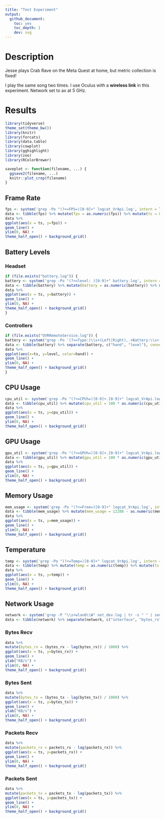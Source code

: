 ```yaml
---
title: "Test Experiment"
output:
  github_document:
    toc: yes
    toc_depth: 1
    dev: svg
---
```


# Description

Jesse plays Crab Rave on the Meta Quest at home, but metric collection is fixed!

I play the same song two times.
I use Oculus with a **wireless link** in this experiment.
Network set to ax at 5 GHz.

# Results

```r

library(tidyverse)
theme_set(theme_bw())
library(knitr)
library(forcats)
library(data.table)
library(cowplot)
library(gghighlight)
library(zoo)
library(RColorBrewer)

saveplot <- function(filename, ...) {
  ggsave2(filename, ...)
  knitr::plot_crop(filename)
}
```

## Frame Rate

```r
fps <- system('grep -Po "(?<=FPS=)[0-9]+" logcat_VrApi.log', intern = TRUE)
data <- tibble(fps) %>% mutate(fps = as.numeric(fps)) %>% mutate(ts = 0:(n()-1)) %>% select(ts, everything())
data %>%
ggplot(aes(x = ts, y=fps)) +
geom_line() +
ylim(0, NA) +
theme_half_open() + background_grid()
```

## Battery Levels

### Headset

```r
if (file.exists("battery.log")) {
battery <- system('grep -Po "(?<=level: )[0-9]+" battery.log', intern = TRUE)
data <- tibble(battery) %>% mutate(battery = as.numeric(battery)) %>% mutate(ts = 0:(n()-1)) %>% select(ts, everything())
data %>%
ggplot(aes(x = ts, y=battery)) +
geom_line() +
ylim(0, NA) +
theme_half_open() + background_grid()
}
```

### Controllers

```r
if (file.exists("OVRRemoteService.log")) {
battery <- system("grep -Po '(?<=Type:)\\s+(Left|Right),.+Battery:\\s+[0-9]+(?=%)' OVRRemoteService.log | tr -s ' ' | sed -e \'s/^[[:space:]]*//\' -e \'s/\\n[[:space:]]*//\' | cut -d' ' -f 1,5", intern=TRUE)
data <- tibble(battery) %>% separate(battery, c("hand", "level"), convert = TRUE) %>% group_by(hand) %>% mutate(ts = 0:(n()-1)) %>% select(ts, everything())
data %>%
ggplot(aes(x=ts, y=level, color=hand)) +
geom_line() +
ylim(0, NA) +
theme_half_open() + background_grid()
}
```

## CPU Usage

```r
cpu_util <- system('grep -Po "(?<=CPU%=)[0-9]+.[0-9]+" logcat_VrApi.log', intern = TRUE)
data <- tibble(cpu_util) %>% mutate(cpu_util = 100 * as.numeric(cpu_util)) %>% mutate(ts = 0:(n()-1)) %>% select(ts, everything())
data %>%
ggplot(aes(x = ts, y=cpu_util)) +
geom_line() +
ylim(0, NA) +
theme_half_open() + background_grid()
```

## GPU Usage

```r
gpu_util <- system('grep -Po "(?<=GPU%=)[0-9]+.[0-9]+" logcat_VrApi.log', intern = TRUE)
data <- tibble(gpu_util) %>% mutate(gpu_util = 100 * as.numeric(gpu_util)) %>% mutate(ts = 0:(n()-1)) %>% select(ts, everything())
data %>%
ggplot(aes(x = ts, y=gpu_util)) +
geom_line() +
ylim(0, NA) +
theme_half_open() + background_grid()
```

## Memory Usage

```r
mem_usage <- system('grep -Po "(?<=Free=)[0-9]+" logcat_VrApi.log', intern = TRUE)
data <- tibble(mem_usage) %>% mutate(mem_usage = 12288 - as.numeric(mem_usage)) %>% mutate(ts = 0:(n()-1)) %>% select(ts, everything())
data %>%
ggplot(aes(x = ts, y=mem_usage)) +
geom_line() +
ylim(0, NA) +
theme_half_open() + background_grid()
```

## Temperature

```r
temp <- system('grep -Po "(?<=Temp=)[0-9]+" logcat_VrApi.log', intern = TRUE)
data <- tibble(temp) %>% mutate(temp = as.numeric(temp)) %>% mutate(ts = 0:(n()-1)) %>% select(ts, everything())
data %>%
ggplot(aes(x = ts, y=temp)) +
geom_line() +
ylim(0, NA) +
theme_half_open() + background_grid()
```

## Network Usage

```r
network <- system('grep -P "\\s+wlan0\\W" net_dev.log | tr -s " " | sed -e \'s/^[[:space:]]*//\' -e \'s/\\n[[:space:]]*//\'', intern = TRUE)
data <- tibble(network) %>% separate(network, c("interface", "bytes_rx", "packets_rx", "errs_rx", "drop_rx", "fifo_rx", "frame_rx", "compressed_rx", "multicast_rx", "bytes_tx", "packets_tx", "errs_tx", "drop_tx", "fifo_tx", "colls_tx", "carrier_tx", "compressed_tx"), sep = " ", convert = TRUE) %>% mutate(ts = 0:(n()-1))
```

### Bytes Recv

<!-- Inter-|   Receive                                                |  Transmit -->
<!-- face |bytes    packets errs drop fifo frame compressed multicast|bytes    packets errs drop fifo colls carrier compressed -->
```r
data %>%
mutate(bytes_rx = (bytes_rx - lag(bytes_rx)) / 1000) %>%
ggplot(aes(x = ts, y=bytes_rx)) +
geom_line() +
ylab("KB/s") +
ylim(0, NA) +
theme_half_open() + background_grid()
```

### Bytes Sent

```r
data %>%
mutate(bytes_tx = (bytes_tx - lag(bytes_tx)) / 1000) %>%
ggplot(aes(x = ts, y=bytes_tx)) +
geom_line() +
ylab("KB/s") +
ylim(0, NA) +
theme_half_open() + background_grid()
```

### Packets Recv

```r
data %>%
mutate(packets_rx = packets_rx - lag(packets_rx)) %>%
ggplot(aes(x = ts, y=packets_rx)) +
geom_line() +
ylim(0, NA) +
theme_half_open() + background_grid()
```

### Packets Sent

```r
data %>%
mutate(packets_tx = packets_tx - lag(packets_tx)) %>%
ggplot(aes(x = ts, y=packets_tx)) +
geom_line() +
ylim(0, NA) +
theme_half_open() + background_grid()
```
